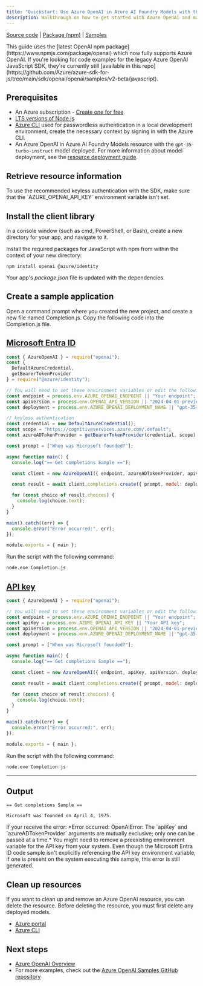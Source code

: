 ```yaml
---
title: "Quickstart: Use Azure OpenAI in Azure AI Foundry Models with the JavaScript SDK and the completions API"
description: Walkthrough on how to get started with Azure OpenAI and make your first completions call with the JavaScript SDK. 
---
```


[Source code](https://github.com/openai/openai-node) | [Package (npm)](https://www.npmjs.com/package/openai) | [Samples](https://github.com/Azure/azure-sdk-for-js/tree/main/sdk/openai/openai/samples)

<Note>
This guide uses the [latest OpenAI npm package](https://www.npmjs.com/package/openai) which now fully supports Azure OpenAI. If you're looking for code examples for the legacy Azure OpenAI JavaScript SDK, they're currently still [available in this repo](https://github.com/Azure/azure-sdk-for-js/tree/main/sdk/openai/openai/samples/v2-beta/javascript).
</Note>

## Prerequisites


- An Azure subscription - [Create one for free](https://azure.microsoft.com/free/cognitive-services?azure-portal=true)
- [LTS versions of Node.js](https://github.com/nodejs/release#release-schedule)
- [Azure CLI](/cli/azure/install-azure-cli) used for passwordless authentication in a local development environment, create the necessary context by signing in with the Azure CLI.
- An Azure OpenAI in Azure AI Foundry Models resource with the `gpt-35-turbo-instruct` model deployed. For more information about model deployment, see the [resource deployment guide](../how-to/create-resource).

## Retrieve resource information


<ResourceAuthentication />

<Danger>
To use the recommended keyless authentication with the SDK, make sure that the `AZURE_OPENAI_API_KEY` environment variable isn't set. 
</Danger>

## Install the client library

In a console window (such as cmd, PowerShell, or Bash), create a new directory for your app, and navigate to it.

Install the required packages for JavaScript with npm from within the context of your new directory:

```console
npm install openai @azure/identity
```

Your app's _package.json_ file is updated with the dependencies.


## Create a sample application

Open a command prompt where you created the new project, and create a new file named Completion.js. Copy the following code into the Completion.js file.


## [Microsoft Entra ID](#tab/keyless)

```javascript
const { AzureOpenAI } = require("openai");
const { 
  DefaultAzureCredential, 
  getBearerTokenProvider 
} = require("@azure/identity");

// You will need to set these environment variables or edit the following values
const endpoint = process.env.AZURE_OPENAI_ENDPOINT || "Your endpoint";
const apiVersion = process.env.OPENAI_API_VERSION || "2024-04-01-preview";
const deployment = process.env.AZURE_OPENAI_DEPLOYMENT_NAME || "gpt-35-turbo-instruct"; //The deployment name for your completions API model. The instruct model is the only new model that supports the legacy API.

// keyless authentication    
const credential = new DefaultAzureCredential();
const scope = "https://cognitiveservices.azure.com/.default";
const azureADTokenProvider = getBearerTokenProvider(credential, scope);

const prompt = ["When was Microsoft founded?"];

async function main() {
  console.log("== Get completions Sample ==");

  const client = new AzureOpenAI({ endpoint, azureADTokenProvider, apiVersion, deployment });  

  const result = await client.completions.create({ prompt, model: deployment, max_tokens: 128 });

  for (const choice of result.choices) {
    console.log(choice.text);
  }
}

main().catch((err) => {
  console.error("Error occurred:", err);
});

module.exports = { main };
```

Run the script with the following command:

```cmd
node.exe Completion.js
```


## [API key](#tab/api-key)

```javascript
const { AzureOpenAI } = require("openai");

// You will need to set these environment variables or edit the following values
const endpoint = process.env.AZURE_OPENAI_ENDPOINT || "Your endpoint";
const apiKey = process.env.AZURE_OPENAI_API_KEY || "Your API key";
const apiVersion = process.env.OPENAI_API_VERSION || "2024-04-01-preview";
const deployment = process.env.AZURE_OPENAI_DEPLOYMENT_NAME || "gpt-35-turbo-instruct"; //The deployment name for your completions API model. The instruct model is the only new model that supports the legacy API.

const prompt = ["When was Microsoft founded?"];

async function main() {
  console.log("== Get completions Sample ==");

  const client = new AzureOpenAI({ endpoint, apiKey, apiVersion, deployment });  

  const result = await client.completions.create({ prompt, model: deployment, max_tokens: 128 });

  for (const choice of result.choices) {
    console.log(choice.text);
  }
}

main().catch((err) => {
  console.error("Error occurred:", err);
});

module.exports = { main };
```

Run the script with the following command:

```cmd
node.exe Completion.js
```

---

## Output

```output
== Get completions Sample ==

Microsoft was founded on April 4, 1975.
```

<Note>
If your receive the error: *Error occurred: OpenAIError: The `apiKey` and `azureADTokenProvider` arguments are mutually exclusive; only one can be passed at a time.* You might need to remove a preexisting environment variable for the API key from your system. Even though the Microsoft Entra ID code sample isn't explicitly referencing the API key environment variable, if one is present on the system executing this sample, this error is still generated.
</Note>

## Clean up resources

If you want to clean up and remove an Azure OpenAI resource, you can delete the resource. Before deleting the resource, you must first delete any deployed models.

- [Azure portal](../../../ai-services/multi-service-resource)
- [Azure CLI](../../../ai-services/multi-service-resource)

## Next steps

* [Azure OpenAI Overview](../overview)
* For more examples, check out the [Azure OpenAI Samples GitHub repository](https://github.com/Azure-Samples/openai)
